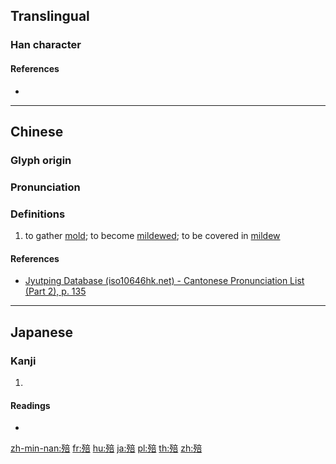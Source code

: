 ==Translingual==

===Han character===
{{Han char|rn=78|rad=歹|as=08|sn=12|four=10261|canj=MNYTR|ids=⿰歹咅}}

====References====
* {{Han ref|kx=0581.290|dkj=16498|dj=0973.370|hdz=21390.100|uh=6B95|ud=27541|bh=D9E1|bd=55777}}

----

==Chinese==
{{zh-forms}}

===Glyph origin===
{{Han etym}}

===Pronunciation===
{{zh-pron
|m=fǒu
|c=fau2
|h=pfs=
|j=
|md=
|md_note=
|mn=qz,tw,xm,zz:phú
|mn-t=
|mn-t_note=
|w=
|w_note=
|mc=y
|oc=y
|cat=a
}}

===Definitions===
{{zh-hanzi}}

# to gather [[mold]]; to become [[mildewed]]; to be covered in [[mildew]]

====References====
*[http://www.iso10646hk.net/jp/document/download.jsp Jyutping Database (iso10646hk.net) - Cantonese Pronunciation List (Part 2), p. 135]

----

==Japanese==

===Kanji===
{{ja-kanji|grade=|rs=歹08}}

# {{defn|lang=ja|sort=歹08}}

====Readings====
* {{ja-readings|on=[[ふう]] (fū), [[ふ]] (fu), [[ほく]] (hoku)|kun=[[やぶれる]] (yabureru), [[くさる]] (kusaru), [[たおれる]] (taoreru)}}

[[zh-min-nan:殕]]
[[fr:殕]]
[[hu:殕]]
[[ja:殕]]
[[pl:殕]]
[[th:殕]]
[[zh:殕]]